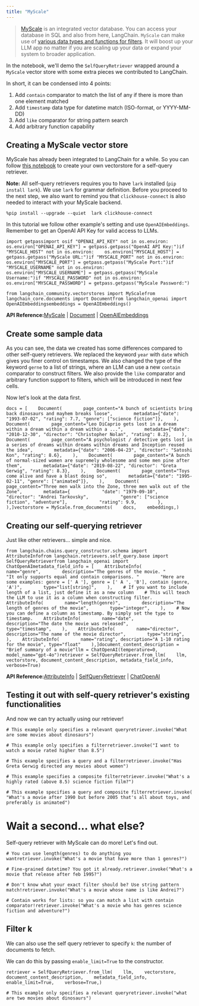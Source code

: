 ```yaml
---
title: "MyScale"
---
```


> [MyScale](https://docs.myscale.com/en/) is an integrated vector database. You can access your database in SQL and also from here, LangChain. `MyScale` can make use of [various data types and functions for filters](https://blog.myscale.com/2023/06/06/why-integrated-database-solution-can-boost-your-llm-apps/#filter-on-anything-without-constraints). It will boost up your LLM app no matter if you are scaling up your data or expand your system to broader application.

In the notebook, we'll demo the `SelfQueryRetriever` wrapped around a `MyScale` vector store with some extra pieces we contributed to LangChain.

In short, it can be condensed into 4 points:

1. Add `contain` comparator to match the list of any if there is more than one element matched
2. Add `timestamp` data type for datetime match (ISO-format, or YYYY-MM-DD)
3. Add `like` comparator for string pattern search
4. Add arbitrary function capability

## Creating a MyScale vector store

MyScale has already been integrated to LangChain for a while. So you can follow [this notebook](/oss/integrations/vectorstores/myscale) to create your own vectorstore for a self-query retriever.

**Note:** All self-query retrievers requires you to have `lark` installed (`pip install lark`). We use `lark` for grammar definition. Before you proceed to the next step, we also want to remind you that `clickhouse-connect` is also needed to interact with your MyScale backend.

```
%pip install --upgrade --quiet  lark clickhouse-connect
```

In this tutorial we follow other example's setting and use `OpenAIEmbeddings`. Remember to get an OpenAI API Key for valid access to LLMs.

```
import getpassimport osif "OPENAI_API_KEY" not in os.environ:    os.environ["OPENAI_API_KEY"] = getpass.getpass("OpenAI API Key:")if "MYSCALE_HOST" not in os.environ:    os.environ["MYSCALE_HOST"] = getpass.getpass("MyScale URL:")if "MYSCALE_PORT" not in os.environ:    os.environ["MYSCALE_PORT"] = getpass.getpass("MyScale Port:")if "MYSCALE_USERNAME" not in os.environ:    os.environ["MYSCALE_USERNAME"] = getpass.getpass("MyScale Username:")if "MYSCALE_PASSWORD" not in os.environ:    os.environ["MYSCALE_PASSWORD"] = getpass.getpass("MyScale Password:")
```

```
from langchain_community.vectorstores import MyScalefrom langchain_core.documents import Documentfrom langchain_openai import OpenAIEmbeddingsembeddings = OpenAIEmbeddings()
```

**API Reference:**[MyScale](https://python.langchain.com/api_reference/community/vectorstores/langchain_community.vectorstores.myscale.MyScale.html) | [Document](https://python.langchain.com/api_reference/core/documents/langchain_core.documents.base.Document.html) | [OpenAIEmbeddings](https://python.langchain.com/api_reference/openai/embeddings/langchain_openai.embeddings.base.OpenAIEmbeddings.html)

## Create some sample data

As you can see, the data we created has some differences compared to other self-query retrievers. We replaced the keyword `year` with `date` which gives you finer control on timestamps. We also changed the type of the keyword `gerne` to a list of strings, where an LLM can use a new `contain` comparator to construct filters. We also provide the `like` comparator and arbitrary function support to filters, which will be introduced in next few cells.

Now let's look at the data first.

```
docs = [    Document(        page_content="A bunch of scientists bring back dinosaurs and mayhem breaks loose",        metadata={"date": "1993-07-02", "rating": 7.7, "genre": ["science fiction"]},    ),    Document(        page_content="Leo DiCaprio gets lost in a dream within a dream within a dream within a ...",        metadata={"date": "2010-12-30", "director": "Christopher Nolan", "rating": 8.2},    ),    Document(        page_content="A psychologist / detective gets lost in a series of dreams within dreams within dreams and Inception reused the idea",        metadata={"date": "2006-04-23", "director": "Satoshi Kon", "rating": 8.6},    ),    Document(        page_content="A bunch of normal-sized women are supremely wholesome and some men pine after them",        metadata={"date": "2019-08-22", "director": "Greta Gerwig", "rating": 8.3},    ),    Document(        page_content="Toys come alive and have a blast doing so",        metadata={"date": "1995-02-11", "genre": ["animated"]},    ),    Document(        page_content="Three men walk into the Zone, three men walk out of the Zone",        metadata={            "date": "1979-09-10",            "director": "Andrei Tarkovsky",            "genre": ["science fiction", "adventure"],            "rating": 9.9,        },    ),]vectorstore = MyScale.from_documents(    docs,    embeddings,)
```

## Creating our self-querying retriever

Just like other retrievers... simple and nice.

```
from langchain.chains.query_constructor.schema import AttributeInfofrom langchain.retrievers.self_query.base import SelfQueryRetrieverfrom langchain_openai import ChatOpenAImetadata_field_info = [    AttributeInfo(        name="genre",        description="The genres of the movie. "        "It only supports equal and contain comparisons. "        "Here are some examples: genre = [' A '], genre = [' A ', 'B'], contain (genre, 'A')",        type="list[string]",    ),    # If you want to include length of a list, just define it as a new column    # This will teach the LLM to use it as a column when constructing filter.    AttributeInfo(        name="length(genre)",        description="The length of genres of the movie",        type="integer",    ),    # Now you can define a column as timestamp. By simply set the type to timestamp.    AttributeInfo(        name="date",        description="The date the movie was released",        type="timestamp",    ),    AttributeInfo(        name="director",        description="The name of the movie director",        type="string",    ),    AttributeInfo(        name="rating", description="A 1-10 rating for the movie", type="float"    ),]document_content_description = "Brief summary of a movie"llm = ChatOpenAI(temperature=0, model_name="gpt-4o")retriever = SelfQueryRetriever.from_llm(    llm, vectorstore, document_content_description, metadata_field_info, verbose=True)
```

**API Reference:**[AttributeInfo](https://python.langchain.com/api_reference/langchain/chains/langchain.chains.query_constructor.schema.AttributeInfo.html) | [SelfQueryRetriever](https://python.langchain.com/api_reference/langchain/retrievers/langchain.retrievers.self_query.base.SelfQueryRetriever.html) | [ChatOpenAI](https://python.langchain.com/api_reference/openai/chat_models/langchain_openai.chat_models.base.ChatOpenAI.html)

## Testing it out with self-query retriever's existing functionalities

And now we can try actually using our retriever!

```
# This example only specifies a relevant queryretriever.invoke("What are some movies about dinosaurs")
```

```
# This example only specifies a filterretriever.invoke("I want to watch a movie rated higher than 8.5")
```

```
# This example specifies a query and a filterretriever.invoke("Has Greta Gerwig directed any movies about women")
```

```
# This example specifies a composite filterretriever.invoke("What's a highly rated (above 8.5) science fiction film?")
```

```
# This example specifies a query and composite filterretriever.invoke(    "What's a movie after 1990 but before 2005 that's all about toys, and preferably is animated")
```

# Wait a second... what else?

Self-query retriever with MyScale can do more! Let's find out.

```
# You can use length(genres) to do anything you wantretriever.invoke("What's a movie that have more than 1 genres?")
```

```
# Fine-grained datetime? You got it already.retriever.invoke("What's a movie that release after feb 1995?")
```

```
# Don't know what your exact filter should be? Use string pattern match!retriever.invoke("What's a movie whose name is like Andrei?")
```

```
# Contain works for lists: so you can match a list with contain comparator!retriever.invoke("What's a movie who has genres science fiction and adventure?")
```

## Filter k

We can also use the self query retriever to specify `k`: the number of documents to fetch.

We can do this by passing `enable_limit=True` to the constructor.

```
retriever = SelfQueryRetriever.from_llm(    llm,    vectorstore,    document_content_description,    metadata_field_info,    enable_limit=True,    verbose=True,)
```

```
# This example only specifies a relevant queryretriever.invoke("what are two movies about dinosaurs")
```
